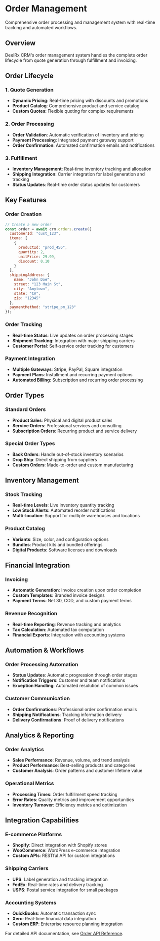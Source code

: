 # Order Management

Comprehensive order processing and management system with real-time tracking and automated workflows.

## Overview

DeelRx CRM's order management system handles the complete order lifecycle from quote generation through fulfillment and invoicing.

## Order Lifecycle

### 1. Quote Generation
- **Dynamic Pricing**: Real-time pricing with discounts and promotions
- **Product Catalog**: Comprehensive product and service catalog
- **Custom Quotes**: Flexible quoting for complex requirements

### 2. Order Processing
- **Order Validation**: Automatic verification of inventory and pricing
- **Payment Processing**: Integrated payment gateway support
- **Order Confirmation**: Automated confirmation emails and notifications

### 3. Fulfillment
- **Inventory Management**: Real-time inventory tracking and allocation
- **Shipping Integration**: Carrier integration for label generation and tracking
- **Status Updates**: Real-time order status updates for customers

## Key Features

### Order Creation

```javascript
// Create a new order
const order = await crm.orders.create({
  customerId: "cust_123",
  items: [
    {
      productId: "prod_456",
      quantity: 2,
      unitPrice: 29.99,
      discount: 0.10
    }
  ],
  shippingAddress: {
    name: "John Doe",
    street: "123 Main St",
    city: "Anytown",
    state: "CA",
    zip: "12345"
  },
  paymentMethod: "stripe_pm_123"
});
```

### Order Tracking
- **Real-time Status**: Live updates on order processing stages
- **Shipment Tracking**: Integration with major shipping carriers
- **Customer Portal**: Self-service order tracking for customers

### Payment Integration
- **Multiple Gateways**: Stripe, PayPal, Square integration
- **Payment Plans**: Installment and recurring payment options
- **Automated Billing**: Subscription and recurring order processing

## Order Types

### Standard Orders
- **Product Sales**: Physical and digital product sales
- **Service Orders**: Professional services and consulting
- **Subscription Orders**: Recurring product and service delivery

### Special Order Types
- **Back Orders**: Handle out-of-stock inventory scenarios
- **Drop Ship**: Direct shipping from suppliers
- **Custom Orders**: Made-to-order and custom manufacturing

## Inventory Management

### Stock Tracking
- **Real-time Levels**: Live inventory quantity tracking
- **Low Stock Alerts**: Automated reorder notifications
- **Multi-location**: Support for multiple warehouses and locations

### Product Catalog
- **Variants**: Size, color, and configuration options
- **Bundles**: Product kits and bundled offerings
- **Digital Products**: Software licenses and downloads

## Financial Integration

### Invoicing
- **Automatic Generation**: Invoice creation upon order completion
- **Custom Templates**: Branded invoice designs
- **Payment Terms**: Net 30, COD, and custom payment terms

### Revenue Recognition
- **Real-time Reporting**: Revenue tracking and analytics
- **Tax Calculation**: Automated tax computation
- **Financial Exports**: Integration with accounting systems

## Automation & Workflows

### Order Processing Automation
- **Status Updates**: Automatic progression through order stages
- **Notification Triggers**: Customer and team notifications
- **Exception Handling**: Automated resolution of common issues

### Customer Communication
- **Order Confirmations**: Professional order confirmation emails
- **Shipping Notifications**: Tracking information delivery
- **Delivery Confirmations**: Proof of delivery notifications

## Analytics & Reporting

### Order Analytics
- **Sales Performance**: Revenue, volume, and trend analysis
- **Product Performance**: Best-selling products and categories
- **Customer Analysis**: Order patterns and customer lifetime value

### Operational Metrics
- **Processing Times**: Order fulfillment speed tracking
- **Error Rates**: Quality metrics and improvement opportunities
- **Inventory Turnover**: Efficiency metrics and optimization

## Integration Capabilities

### E-commerce Platforms
- **Shopify**: Direct integration with Shopify stores
- **WooCommerce**: WordPress e-commerce integration
- **Custom APIs**: RESTful API for custom integrations

### Shipping Carriers
- **UPS**: Label generation and tracking integration
- **FedEx**: Real-time rates and delivery tracking
- **USPS**: Postal service integration for small packages

### Accounting Systems
- **QuickBooks**: Automatic transaction sync
- **Xero**: Real-time financial data integration
- **Custom ERP**: Enterprise resource planning integration

For detailed API documentation, see [Order API Reference](/api-reference/orders/list-orders).